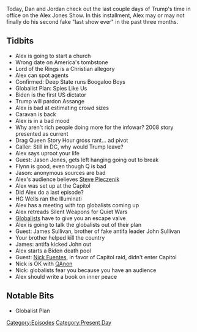 {{DEFAULTSORT:
    #_EPISODE_0523:January 18-19, 2021
}}{{Episode
    | title             = January 18-19, 2021
    | caption           = Listen to this episode on [https://knowledgefight.libsyn.com/523-january-18-19-2021 Libsyn] [https://open.spotify.com/episode/2lPUQhuFZHC2uYqeH6Pwez Spotify], Read the [[Transcript/523: January 18-19, 2021|Unofficial Transcript]]
    | episodeNumber     = 523
    | length            = 01:26:59
    | airDate           = January 22, 2021
    | coverageStartDate = January 18, 2021
    | coverageEndDate   = January 19, 2021
    | episodeType       = [[:Category:Present Day|Present Day]]
    | appearance        = [[Jason Jones]], [[General Michael Flynn]], [[HG Wells]], [[James Sullivan]], [[John Sullivan]], [[Nick Fuentes]]
    | oocDrop           = *demon noises*
    | previousEpisode   = [[522: January 14-17, 2021]]
    | nextEpisode       = [[524: Inauguration 2021]]
}}

{{Stub}}

Today, Dan and Jordan check out the last couple days of Trump's time in office on the Alex Jones Show. In this installment, Alex may or may not finally do his second fake "last show ever" in the past three months.

==Tidbits==

*Alex is going to start a church
*Wrong date on America's tombstone
*Lord of the Rings is a Christian allegory
*Alex can spot agents
*Confirmed: Deep State runs Boogaloo Boys
*Globalist Plan: Spies Like Us
*Biden is the first US dictator
*Trump will pardon Assange
*Alex is bad at estimating crowd sizes
*Caravan is back
*Alex is in a bad mood
*Why aren't rich people doing more for the infowar? 2008 story presented as current
*Drag Queen Story Hour gross rant... ad pivot
*Caller: Still in DC, why would Trump leave?
*Alex says uproot your life
*Guest: Jason Jones, gets left hanging going out to break
*Flynn is good, even though Q is bad
*Jason: anonymous sources are bad
*Alex's audience believes [[Steve Pieczenik]]
*Alex was set up at the Capitol
*Did Alex do a last episode?
*HG Wells ran the Illuminati
*Alex has a meeting with top globalists coming up
*Alex retreads Silent Weapons for Quiet Wars
*[[Globalists]] have to give you an escape valve
*Alex is going to talk the globalists out of their plan
*Guest: James Sullivan, brother of fake antifa leader John Sullivan
*Your brother helped kill the country
*James: antifa kicked John out
*Alex starts a Biden death pool
*Guest: [[Nick Fuentes]], in favor of Capitol raid, didn't enter Capitol
*Nick is OK with [[QAnon]]
*Nick: globalists fear you because you have an audience
*Alex should write a book on inner peace

==Notable Bits==

*Globalist Plan

[[Category:Episodes]]
[[Category:Present Day]]
